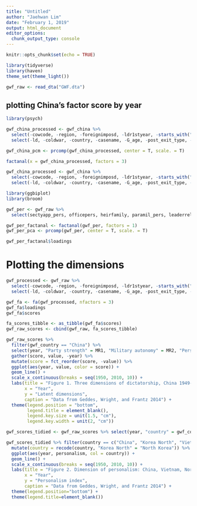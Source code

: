 ```yaml
---
title: "Untitled"
author: "Jaehwan Lim"
date: "February 1, 2019"
output: html_document
editor_options: 
  chunk_output_type: console
---
```


```r
knitr::opts_chunk$set(echo = TRUE)
```

```r
library(tidyverse)
library(haven)
theme_set(theme_light())

gwf_raw <- read_dta("GWF.dta")
```

## plotting China's factor score by year

```r
library(psych)

gwf_china_processed <- gwf_china %>% 
  select(-cowcode, -region, -foreignimposd, -ldr1styear, -starts_with("gwf_"), -starts_with("period"), seizure_foreign, sectyapp_mil, paramil_noparamil) %>% 
  select(-ld, -coldwar, -country, -casename, -G_age, -post_exit_type, -post_exit_fate, -partyexcom_noexcom, -legnoms_priordict, -legnoms_noleg, -legnoms_nooppose, -electldr_family, -year)

gwf_china_pcm <- prcomp(gwf_china_processed, center = T, scale. = T)

factanal(x = gwf_china_processed, factors = 3)

gwf_china_processed <- gwf_china %>% 
  select(-cowcode, -region, -foreignimposd, -ldr1styear, -starts_with("gwf_"), -starts_with("period"), seizure_foreign, sectyapp_mil, paramil_noparamil) %>% 
  select(-ld, -coldwar, -country, -casename, -G_age, -post_exit_type, -post_exit_fate, -partyexcom_noexcom, -legnoms_priordict, -legnoms_noleg, -legnoms_nooppose, -electldr_family, -year)
```

```r
library(ggbiplot)
library(broom)

gwf_per <- gwf_raw %>% 
  select(sectyapp_pers, officepers, heirfamily, paramil_pers, leaderrelatvs, milmerit_pers, milnotrial, partyexcom_pers, heirclan, partyrbrstmp) 

gwf_per_factanal <- factanal(gwf_per, factors = 1)
gwf_per_pca <- prcomp(gwf_per, center = T, scale. = T)

gwf_per_factanal$loadings

```
# Plotting the dimensions 

```r
gwf_processed <- gwf_raw %>% 
  select(-cowcode, -region, -foreignimposd, -ldr1styear, -starts_with("gwf_"), -starts_with("period"), seizure_foreign, sectyapp_mil, paramil_noparamil, -seizure_foreign, -partyhistory_postseizure, -partymilit2) %>% 
  select(-ld, -coldwar, -country, -casename, -G_age, -post_exit_type, -post_exit_fate, -partyexcom_noexcom, -legnoms_priordict, -legnoms_noleg, -legnoms_nooppose, -electldr_family, -year)

gwf_fa <- fa(gwf_processed, nfactors = 3)
gwf_fa$loadings
gwf_fa$scores

fa_scores_tibble <- as_tibble(gwf_fa$scores)
gwf_raw_scores <- cbind(gwf_raw, fa_scores_tibble)

gwf_raw_scores %>% 
  filter(gwf_country == "China") %>% 
  select(year, "Party strength" = MR1, "Military autonomy" = MR2, "Personalism" = MR3) %>%
  gather(score, value, -year) %>% 
  mutate(score = fct_reorder(score, -value)) %>% 
  ggplot(aes(year, value, color = score)) + 
  geom_line() + 
  scale_x_continuous(breaks = seq(1950, 2010, 10)) +
  labs(title = "Figure 1. Three dimensions of dictatorship, China 1949-2010", 
       x = "Year", 
       y = "Latent dimensions", 
       caption = "Data from Geddes, Wright, and Frantz 2014") +
  theme(legend.position = "bottom", 
        legend.title = element_blank(),
        legend.key.size = unit(1.5, "cm"), 
        legend.key.width = unit(2, "cm"))

```

```r
gwf_scores_tidied <- gwf_raw_scores %>% select(year, "country" = gwf_country, "party_strength" = MR1, "military_autonomy" = MR2, personalism = MR3) 

gwf_scores_tidied %>% filter(country == c("China", "Korea North", "Vietnam", "Soviet Union", "Indonesia")) %>% 
  mutate(country = recode(country, "Korea North" = "North Korea")) %>% 
  ggplot(aes(year, personalism, col = country)) + 
  geom_line() +
  scale_x_continuous(breaks = seq(1950, 2010, 10)) +
  labs(title = "Figure 2. Dimension of personalism: China, Vietnam, North Korea, 1949-2010", 
       x = "Year", 
       y = "Personalism index", 
       caption = "Data from Geddes, Wright, and Frantz 2014") +
  theme(legend.position="bottom") +
  theme(legend.title=element_blank())
  

```

